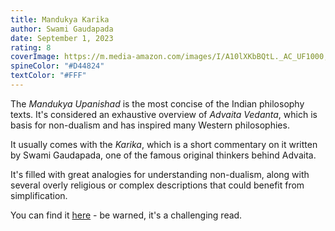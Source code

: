 ```yaml
---
title: Mandukya Karika
author: Swami Gaudapada
date: September 1, 2023
rating: 8
coverImage: https://m.media-amazon.com/images/I/A10lXKbBQtL._AC_UF1000,1000_QL80_.jpg
spineColor: "#D44824"
textColor: "#FFF"
---
```


The _Mandukya Upanishad_ is the most concise of the Indian philosophy texts. It's considered an exhaustive overview of _Advaita Vedanta_, which is basis for non-dualism and has inspired many Western philosophies.

It usually comes with the _Karika_, which is a short commentary on it written by Swami Gaudapada, one of the famous original thinkers behind Advaita.

It's filled with great analogies for understanding non-dualism, along with several overly religious or complex descriptions that could benefit from simplification.

You can find it [here](https://www.swamij.com/upanishad-mandukya-karika.htm) - be warned, it's a challenging read.

